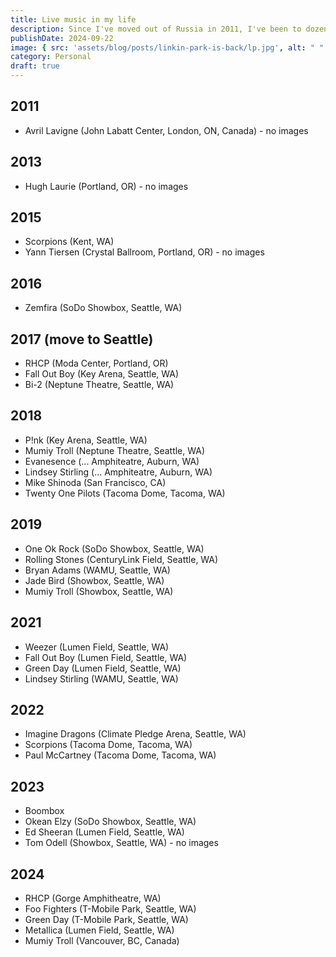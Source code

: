 ```yaml
---
title: Live music in my life
description: Since I've moved out of Russia in 2011, I've been to dozens of concerts. Just wanted to have a record of the shows I liked, mostly for my own reference.
publishDate: 2024-09-22
image: { src: 'assets/blog/posts/linkin-park-is-back/lp.jpg', alt: " " }
category: Personal
draft: true
---
```



## 2011
- Avril Lavigne (John Labatt Center, London, ON, Canada) - no images

## 2013
- Hugh Laurie (Portland, OR) - no images

## 2015
- Scorpions (Kent, WA)
- Yann Tiersen (Crystal Ballroom, Portland, OR) - no images

## 2016
- Zemfira (SoDo Showbox, Seattle, WA)

## 2017 (move to Seattle)
- RHCP (Moda Center, Portland, OR)
- Fall Out Boy (Key Arena, Seattle, WA)
- Bi-2 (Neptune Theatre, Seattle, WA)

## 2018
- P!nk (Key Arena, Seattle, WA)
- Mumiy Troll (Neptune Theatre, Seattle, WA)
- Evanesence (... Amphiteatre, Auburn, WA)
- Lindsey Stirling (... Amphiteatre, Auburn, WA)
- Mike Shinoda (San Francisco, CA)
- Twenty One Pilots (Tacoma Dome, Tacoma, WA)

## 2019
- One Ok Rock (SoDo Showbox, Seattle, WA)
- Rolling Stones (CenturyLink Field, Seattle, WA)
- Bryan Adams (WAMU, Seattle, WA)
- Jade Bird (Showbox, Seattle, WA)
- Mumiy Troll (Showbox, Seattle, WA)

## 2021
- Weezer (Lumen Field, Seattle, WA)
- Fall Out Boy (Lumen Field, Seattle, WA)
- Green Day (Lumen Field, Seattle, WA)
- Lindsey Stirling (WAMU, Seattle, WA)

## 2022
- Imagine Dragons (Climate Pledge Arena, Seattle, WA)
- Scorpions (Tacoma Dome, Tacoma, WA)
- Paul McCartney (Tacoma Dome, Tacoma, WA)

## 2023
- Boombox
- Okean Elzy (SoDo Showbox, Seattle, WA)
- Ed Sheeran (Lumen Field, Seattle, WA)
- Tom Odell (Showbox, Seattle, WA) - no images

## 2024
- RHCP (Gorge Amphitheatre, WA)
- Foo Fighters (T-Mobile Park, Seattle, WA)
- Green Day (T-Mobile Park, Seattle, WA)
- Metallica (Lumen Field, Seattle, WA)
- Mumiy Troll (Vancouver, BC, Canada)
